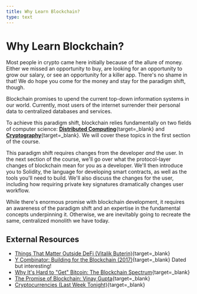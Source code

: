 ```yaml
---
title: Why Learn Blockchain?
type: text
---
```


# Why Learn Blockchain?

Most people in crypto came here initially because of the allure of money. Either we missed an opportunity to buy, are looking for an opportunity to grow our salary, or see an opportunity for a killer app. There's no shame in that! We do hope you come for the money and stay for the paradigm shift, though.

Blockchain promises to upend the current top-down information systems in our world. Currently, most users of the internet surrender their personal data to centralized databases and services.

To achieve this paradigm shift, blockchain relies fundamentally on two fields of computer science: [**Distributed Computing**](https://en.wikipedia.org/wiki/Distributed_computing){target=\_blank} and [**Cryptography**](https://en.wikipedia.org/wiki/Cryptography){target=\_blank}. We will cover these topics in the first section of the course.

This paradigm shift requires changes from the developer _and_ the user. In the next section of the course, we'll go over what the protocol-layer changes of blockchain mean for you as a developer. We'll then introduce you to Solidity, the language for developing smart contracts, as well as the tools you'll need to build. We'll also discuss the changes for the user, including how requiring private key signatures dramatically changes user workflow.

While there's enormous promise with blockchain development, it requires an awareness of the paradigm shift and an expertise in the fundamental concepts underpinning it. Otherwise, we are inevitably going to recreate the same, centralized monolith we have today.

## External Resources

- [Things That Matter Outside DeFi (Vitalik Buterin)](https://www.youtube.com/watch?v=oLsb7clrXMQ){target=\_blank}
- [Y Combinator: Building for the Blockchain (2017)](https://blog.ycombinator.com/building-for-the-blockchain/){target=\_blank} Dated but interesting!
- [Why It's Hard to "Get" Bitcoin: The Blockchain Spectrum](https://unchained-capital.com/blog/blockchain-spectrum/){target=\_blank}
- [The Promise of Blockchain: Vinay Gupta](https://vimeo.com/161183966){target=\_blank}
- [Cryptocurrencies (Last Week Tonight)](https://www.youtube.com/watch?v=g6iDZspbRMg){target=\_blank}
